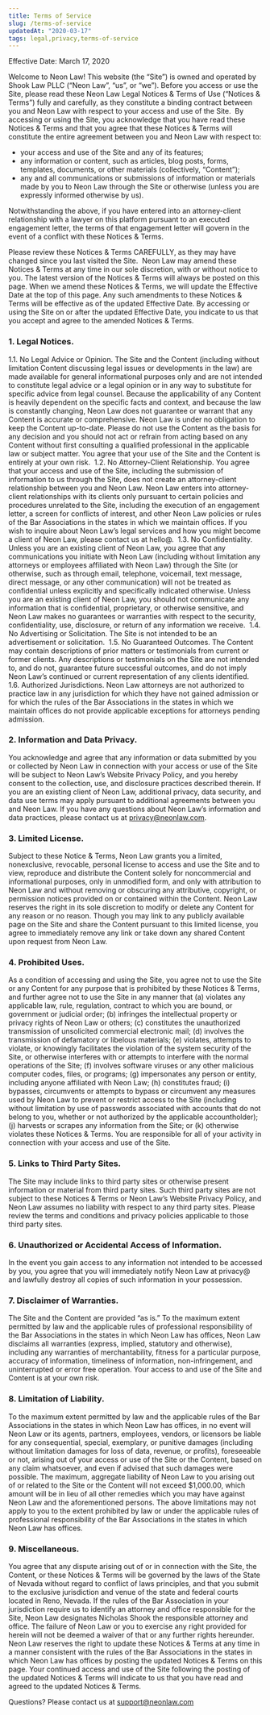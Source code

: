 ```yaml
---
title: Terms of Service
slug: /terms-of-service
updatedAt: "2020-03-17"
tags: legal,privacy,terms-of-service
---
```


Effective Date: March 17, 2020

Welcome to Neon Law! This website (the “Site”) is owned and operated by Shook
Law PLLC (“Neon Law”, “us”, or “we”). Before you access or use the Site,
please read these Neon Law Legal Notices & Terms of Use (“Notices & Terms”)
fully and carefully, as they constitute a binding contract between you and
Neon Law with respect to your access and use of the Site.
‍
By accessing or using the Site, you acknowledge that you have read these
Notices & Terms and that you agree that these Notices & Terms will constitute
the entire agreement between you and Neon Law with respect to:

* your access and use of the Site and any of its features;
* any information or content, such as articles, blog posts, forms, templates,
  documents, or other materials (collectively, “Content”);
* any and all communications or submissions of information or materials made by
  you to Neon Law through the Site or otherwise (unless you are expressly
  informed otherwise by us).

Notwithstanding the above, if you have entered into an attorney-client
relationship with a lawyer on this platform pursuant to an executed
engagement letter, the terms of that engagement letter will govern in the
event of a conflict with these Notices & Terms.

Please review these Notices & Terms CAREFULLY, as they may have changed since
you last visited the Site.
‍
‍Neon Law may amend these Notices & Terms at any time in our sole discretion,
with or without notice to you. The latest version of the Notices & Terms will
always be posted on this page. When we amend these Notices & Terms, we will
update the Effective Date at the top of this page. Any such amendments to
these Notices & Terms will be effective as of the updated Effective Date. By
accessing or using the Site on or after the updated Effective Date, you
indicate to us that you accept and agree to the amended Notices & Terms.

### 1. Legal Notices.

1.1. No Legal Advice or Opinion. The Site and the Content (including without
limitation Content discussing legal issues or developments in the law) are
made available for general informational purposes only and are not intended
to constitute legal advice or a legal opinion or in any way to substitute for
specific advice from legal counsel. Because the applicability of any Content
is heavily dependent on the specific facts and context, and because the law
is constantly changing, Neon Law does not guarantee or warrant that any Content
is accurate or comprehensive. Neon Law is under no obligation to keep the
Content up-to-date. Please do not use the Content as the basis for any
decision and you should not act or refrain from acting based on any Content
without first consulting a qualified professional in the applicable law or
subject matter. You agree that your use of the Site and the Content is
entirely at your own risk.
‍
1.2. No Attorney-Client Relationship. You agree that your access and use of
the Site, including the submission of information to us through the Site,
does not create an attorney-client relationship between you and Neon Law.
Neon Law enters into attorney-client relationships with its clients only
pursuant to certain policies and procedures unrelated to the Site, including
the execution of an engagement letter, a screen for conflicts of interest,
and other Neon Law policies or rules of the Bar Associations in the states in
which we maintain offices. If you wish to inquire about Neon Law’s legal
services and how you might become a client of Neon Law, please contact us at
hello@.
‍
1.3. No Confidentiality. Unless you are an existing client of Neon Law, you
agree that any communications you initiate with Neon Law (including without
limitation any attorneys or employees affiliated with Neon Law) through the
Site (or otherwise, such as through email, telephone, voicemail, text
message, direct message, or any other communication) will not be treated as
confidential unless explicitly and specifically indicated otherwise. Unless
you are an existing client of Neon Law, you should not communicate any
information that is confidential, proprietary, or otherwise sensitive, and
Neon Law makes no guarantees or warranties with respect to the security,
confidentiality, use, disclosure, or return of any information we receive.
‍
1.4. No Advertising or Solicitation. The Site is not intended to be an
advertisement or solicitation.
‍
1.5. No Guaranteed Outcomes. The Content may contain descriptions of prior
matters or testimonials from current or former clients. Any descriptions or
testimonials on the Site are not intended to, and do not, guarantee future
successful outcomes, and do not imply Neon Law’s continued or current
representation of any clients identified.
‍
1.6. Authorized Jurisdictions. Neon Law attorneys are not authorized to
practice law in any jurisdiction for which they have not gained admission or
for which the rules of the Bar Associations in the states in which we
maintain offices do not provide applicable exceptions for attorneys pending
admission.
‍
### 2. Information and Data Privacy.

You acknowledge and agree that any information or data submitted by you or
collected by Neon Law in connection with your access or use of the Site will be
subject to Neon Law’s Website Privacy Policy, and you hereby consent to the
collection, use, and disclosure practices described therein. If you are an
existing client of Neon Law, additional privacy, data security, and data use
terms may apply pursuant to additional agreements between you and Neon Law. If
you have any questions about Neon Law’s information and data practices, please
contact us at privacy@neonlaw.com.
‍
### 3. Limited License.

Subject to these Notice & Terms, Neon Law grants you a limited, nonexclusive,
revocable, personal license to access and use the Site and to view, reproduce
and distribute the Content solely for noncommercial and informational
purposes, only in unmodified form, and only with attribution to Neon Law and
without removing or obscuring any attributive, copyright, or permission
notices provided on or contained within the Content. Neon Law reserves the
right in its sole discretion to modify or delete any Content for any reason
or no reason. Though you may link to any publicly available page on the Site
and share the Content pursuant to this limited license, you agree to
immediately remove any link or take down any shared Content upon request from
Neon Law.
‍
### 4. Prohibited Uses.

As a condition of accessing and using the Site, you agree not to use the Site
or any Content for any purpose that is prohibited by these Notices & Terms,
and further agree not to use the Site in any manner that (a) violates any
applicable law, rule, regulation, contract to which you are bound, or
government or judicial order; (b) infringes the intellectual property or
privacy rights of Neon Law or others; (c) constitutes the unauthorized
transmission of unsolicited commercial electronic mail; (d) involves the
transmission of defamatory or libelous materials; (e) violates, attempts to
violate, or knowingly facilitates the violation of the system security of the
Site, or otherwise interferes with or attempts to interfere with the normal
operations of the Site; (f) involves software viruses or any other malicious
computer codes, files, or programs; (g) impersonates any person or entity,
including anyone affiliated with Neon Law; (h) constitutes fraud; (i) bypasses,
circumvents or attempts to bypass or circumvent any measures used by Neon Law
to prevent or restrict access to the Site (including without limitation by
use of passwords associated with accounts that do not belong to you, whether
or not authorized by the applicable accountholder); (j) harvests or scrapes
any information from the Site; or (k) otherwise violates these Notices &
Terms. You are responsible for all of your activity in connection with your
access and use of the Site.
‍
### 5. Links to Third Party Sites.

The Site may include links to third party sites or otherwise present
information or material from third party sites. Such third party sites are
not subject to these Notices & Terms or Neon Law’s Website Privacy Policy, and
Neon Law assumes no liability with respect to any third party sites. Please
review the terms and conditions and privacy policies applicable to those
third party sites.
‍
### 6. Unauthorized or Accidental Access of Information.

In the event you gain access to any information not intended to be accessed
by you, you agree that you will immediately notify Neon Law at
privacy@ and lawfully destroy all copies of such information in your
possession.
‍
### 7. Disclaimer of Warranties.

The Site and the Content are provided “as is.” To the maximum extent
permitted by law and the applicable rules of professional responsibility of
the Bar Associations in the states in which Neon Law has offices, Neon Law
disclaims all warranties (express, implied, statutory and otherwise),
including any warranties of merchantability, fitness for a particular
purpose, accuracy of information, timeliness of information,
non-infringement, and uninterrupted or error free operation. Your access to
and use of the Site and Content is at your own risk.
‍
### 8. Limitation of Liability.

To the maximum extent permitted by law and the applicable rules of the Bar
Associations in the states in which Neon Law has offices, in no event will
Neon Law or its agents, partners, employees, vendors, or licensors be liable
for any consequential, special, exemplary, or punitive damages (including
without limitation damages for loss of data, revenue, or profits),
foreseeable or not, arising out of your access or use of the Site or the
Content, based on any claim whatsoever, and even if advised that such damages
were possible. The maximum, aggregate liability of Neon Law to you arising out
of or related to the Site or the Content will not exceed $1,000.00, which
amount will be in lieu of all other remedies which you may have against
Neon Law and the aforementioned persons. The above limitations may not apply to
you to the extent prohibited by law or under the applicable rules of
professional responsibility of the Bar Associations in the states in which
Neon Law has offices.
‍
### 9. Miscellaneous.

You agree that any dispute arising out of or in connection with the Site, the
Content, or these Notices & Terms will be governed by the laws of the State
of Nevada without regard to conflict of laws principles, and
that you submit to the exclusive jurisdiction and venue of the state and
federal courts located in Reno, Nevada. If the rules of the Bar Association
in your jurisdiction require us to identify an attorney and office
responsible for the Site, Neon Law designates Nicholas Shook the responsible
attorney and office. The failure of Neon Law or you to exercise any right
provided for herein will not be deemed a waiver of that or any further rights
hereunder. Neon Law reserves the right to update these Notices & Terms at any
time in a manner consistent with the rules of the Bar Associations in the
states in which Neon Law has offices by posting the updated Notices & Terms
on this page. Your continued access and use of the Site following the posting
of the updated Notices & Terms will indicate to us that you have read and
agreed to the updated Notices & Terms.

Questions? Please contact us at support@neonlaw.com
